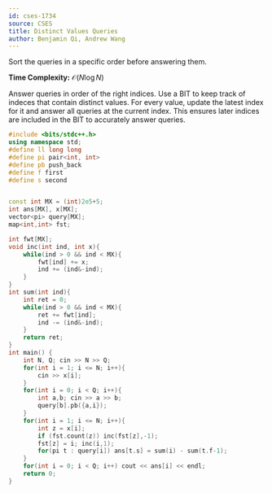 ```yaml
---
id: cses-1734
source: CSES
title: Distinct Values Queries
author: Benjamin Qi, Andrew Wang
---
```

<Spoiler title = "Hint">
Sort the queries in a specific order before answering them.
</Spoiler>

<Spoiler title =  "Solution 1">

**Time Complexity:** $\mathcal{O}(N\log{N})$


Answer queries in order of the right indices. Use a BIT to keep track of indeces that contain distinct values. For every value, update the latest index for it and answer all queries at the current index. This ensures later indices are included in the BIT to accurately answer queries.

```cpp
#include <bits/stdc++.h>
using namespace std;
#define ll long long
#define pi pair<int, int>
#define pb push_back
#define f first
#define s second


const int MX = (int)2e5+5;
int ans[MX], x[MX];
vector<pi> query[MX];
map<int,int> fst;

int fwt[MX];
void inc(int ind, int x){
    while(ind > 0 && ind < MX){
        fwt[ind] += x;
        ind += (ind&-ind);
    }
}
int sum(int ind){
    int ret = 0;
    while(ind > 0 && ind < MX){
        ret += fwt[ind];
        ind -= (ind&-ind);
    }
    return ret;
}
int main() {
    int N, Q; cin >> N >> Q;
    for(int i = 1; i <= N; i++){
        cin >> x[i];
    }
    for(int i = 0; i < Q; i++){
        int a,b; cin >> a >> b;
        query[b].pb({a,i});
    }
    for(int i = 1; i <= N; i++){
        int z = x[i];
        if (fst.count(z)) inc(fst[z],-1);
        fst[z] = i; inc(i,1);
        for(pi t : query[i]) ans[t.s] = sum(i) - sum(t.f-1);
    }
    for(int i = 0; i < Q; i++) cout << ans[i] << endl;
    return 0;
}
```

</Spoiler>

